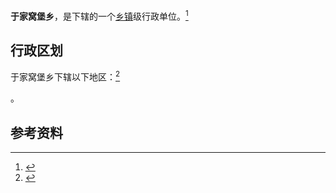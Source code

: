 {{中国乡级行政区|21/01/81/209/000}}

'''于家窝堡乡'''，是{{PRC admin/fullname|21/01/81/209/000|3}}下辖的一个[[乡镇|乡镇]]级行政单位。<ref>{{PRC admin/ref sgc|{{PRC admin/parent|21/01/81/209/000}}}}</ref>

== 行政区划 ==

于家窝堡乡下辖以下地区：<ref>{{PRC admin/ref sgc|21/01/81/209/000}}</ref>

{{PRC admin/children|21/01/81/209/000}}。

== 参考资料 ==

{{reflist}}

{{行政区划小作品}}
{{PRC admin/navcat|21/01/81/209/000}}